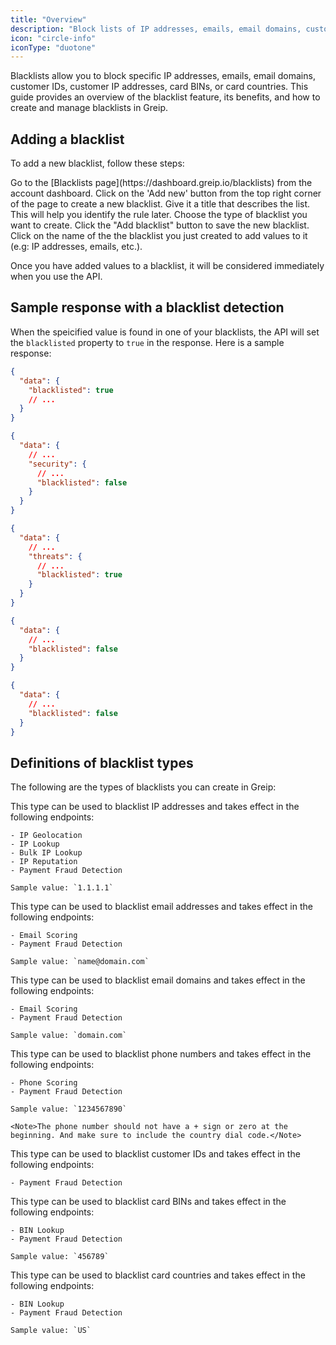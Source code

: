 ```yaml
---
title: "Overview"
description: "Block lists of IP addresses, emails, email domains, customer IDs, customer IP addresses, card BINs, or card countries."
icon: "circle-info"
iconType: "duotone"
---
```


Blacklists allow you to block specific IP addresses, emails, email domains, customer IDs, customer IP addresses, card BINs, or card countries. This guide provides an overview of the blacklist feature, its benefits, and how to create and manage blacklists in Greip.

## Adding a blacklist

To add a new blacklist, follow these steps:

<Steps>
  <Step title="First Step">
    Go to the [Blacklists page](https://dashboard.greip.io/blacklists) from the
    account dashboard.
  </Step>
  <Step title="Second Step">
    Click on the 'Add new' button from the top right corner of the page to
    create a new blacklist.
  </Step>
  <Step title="Third Step">
    Give it a title that describes the list. This will help you identify the
    rule later.
  </Step>
  <Step title="Fourth Step">
    Choose the type of blacklist you want to create.
  </Step>
  <Step title="Fifth Step">
    Click the "Add blacklist" button to save the new blacklist.
  </Step>
  <Step title="Sixth Step">
    Click on the name of the the blacklist you just created to add values to it
    (e.g: IP addresses, emails, etc.).
  </Step>
</Steps>

Once you have added values to a blacklist, it will be considered immediately when you use the API.

## Sample response with a blacklist detection

When the speicified value is found in one of your blacklists, the API will set the `blacklisted` property to `true` in the response. Here is a sample response:

<CodeGroup>

```json BIN Lookup
{
  "data": {
    "blacklisted": true
    // ...
  }
}
```

```json Geoip, IP Lookup
{
  "data": {
    // ...
    "security": {
      // ...
      "blacklisted": false
    }
  }
}
```

```json IP Reputation
{
  "data": {
    // ...
    "threats": {
      // ...
      "blacklisted": true
    }
  }
}
```

```json Email Scoring
{
  "data": {
    // ...
    "blacklisted": false
  }
}
```

```json Phone Scoring
{
  "data": {
    // ...
    "blacklisted": false
  }
}
```

</CodeGroup>

## Definitions of blacklist types

The following are the types of blacklists you can create in Greip:

<AccordionGroup>
  <Accordion title="IP Addresses">
    This type can be used to blacklist IP addresses and takes effect in the following endpoints:

    - IP Geolocation
    - IP Lookup
    - Bulk IP Lookup
    - IP Reputation
    - Payment Fraud Detection

    Sample value: `1.1.1.1`

  </Accordion>
  <Accordion title="Email addresses">
    This type can be used to blacklist email addresses and takes effect in the following endpoints:

    - Email Scoring
    - Payment Fraud Detection

    Sample value: `name@domain.com`

  </Accordion>
  <Accordion title="Email domains">
    This type can be used to blacklist email domains and takes effect in the following endpoints:

    - Email Scoring
    - Payment Fraud Detection

    Sample value: `domain.com`

  </Accordion>
  <Accordion title="Phone numbers">
    This type can be used to blacklist phone numbers and takes effect in the following endpoints:

    - Phone Scoring
    - Payment Fraud Detection

    Sample value: `1234567890`

    <Note>The phone number should not have a + sign or zero at the beginning. And make sure to include the country dial code.</Note>

  </Accordion>
  <Accordion title="Customer IDs">
    This type can be used to blacklist customer IDs and takes effect in the following endpoints:

    - Payment Fraud Detection

  </Accordion>
  <Accordion title="Card BINs">
    This type can be used to blacklist card BINs and takes effect in the following endpoints:

    - BIN Lookup
    - Payment Fraud Detection

    Sample value: `456789`

  </Accordion>
  <Accordion title="Card countries">
    This type can be used to blacklist card countries and takes effect in the following endpoints:

    - BIN Lookup
    - Payment Fraud Detection

    Sample value: `US`

  </Accordion>
</AccordionGroup>
